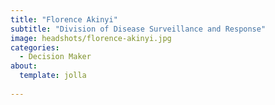 ```yaml
---
title: "Florence Akinyi"
subtitle: "Division of Disease Surveillance and Response"
image: headshots/florence-akinyi.jpg
categories:
  - Decision Maker
about:
  template: jolla
  
---
```

